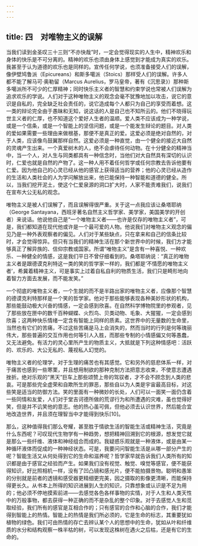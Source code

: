 ```yaml
---
---
---
```

title: 四　对唯物主义的误解
---




当我们读到金圣叹三十三则“不亦快哉”时，一定会觉得现实的人生中，精神欢乐和身体的快乐是不可分离的。精神的欢乐也须由身体上感觉到才能成为真实的欢乐。我甚至于认为道德的欢乐也是同样的。宣传任何学说，也须准备接受人们的误解，像伊壁鸠鲁派（Epicureans）和斯多噶派（Stoics）那样受人们的误解。许多人都不能了解马可·奥勒留（Marcus Aurelius，罗马皇帝，著有《沉思录》）那种斯多噶派所不可少的仁厚精神；同时快乐主义者的智慧和约束学说也常被人们误解为追求欢乐的学说。人们对于这种唯物主义的观念会毫不犹豫地加以攻击，说它的意识是自私的，完全缺乏社会责任的，说它造成每个人都只为自己的享受而着想。这一类的辩论完全由于愚昧和无知，说这话的人是自己也不知所云的。他们不晓得玩世主义者的仁厚，也不知道这个爱好人生者的温顺。爱人类不应该成为一种学说，或是一个信条，或是一个智能上的坚信问题，或是一个能发生辩论的题目。对人类的爱如果需要一些理由来做根基，那便不是真正的爱。这爱必须是绝对自然的，对于人类，应该像鸟鼓翼那样自然。这爱必须是一种直觉，由一个健全的接近大自然的灵魂产生出来。一个真爱树木的人，绝不会虐待任何动物。在十分健全的精神当中，当一个人，对人生与同类都具有一种信念时，当他们对大自然具有深切的认识时，仁爱也就是自然的产物了。这一种人用不着任何哲学或任何宗教去告诉他要有仁爱。因为他自己的心灵已经从他的感官上获得适当的营养；他的心灵已经从造作的生活和人类社会的人为学问解放出来，他已能保持一种智能和道德的健全。所以，当我们挖开泥土，使这个仁爱泉源的洞口扩大时，人家不能责难我们，说我们在宣布大公无私的观念。

唯物主义是被人们误解了，而且误解得很严重。关于这一点我应该让桑塔耶纳（George Santayana，西班牙著名自然主义哲学家、美学家，美国美学的开创者）来说话。他说他自己是“一个唯物主义者——也许是仅存的唯物主义者”，可是，我们都知道在现代他或许是一个最可爱的人物。他说我们对唯物主义观念的偏见乃是一种外表观察者的偏见。人们对于某些缺点，只在拿来和自己的信条比较时，才会觉得惊异。但只有当我们的精神生活在那个新世界中的时候，我们方才能够真正了解异族的、信仰宗教或国家。所谓“唯物主义”是含有一种喜悦、一种欢乐、一种健全的情感，这是我们平日不曾仔细看到的。桑塔耶纳说：“真正的唯物主义者是跟德谟克利特这一类的笑的哲学家一样的，我们都是‘不情愿的唯物主义者’，希冀着精神主义，可是事实上过着自私自利的物质生活，我们只是畸形地向着智力方面去发展，而不能发笑。”

一个彻底的唯物主义者，一个生就的而不是半路出家的唯物主义者，应像那个智慧的德谟克利特那样是一个笑的哲学家。他对于那些能够表现各种美妙形状的机构，那些能鼓动极大兴奋的情感，一定会感到欣喜。在自然科学博物院里的参观者，见了那些放在匣中的数千百种蝴蝶、火烈鸟、贝类动物、毛象、大猩猩，一定会感到欣喜；这两种快乐情绪一定含有智能上同样的质素。这世界中的无量数的生命里，当然也有它们的苦痛，不过这些苦痛是马上会消失的，然而当时的行列是何等瑰丽伟大，那些普遍的交互作用也何等引人入胜，而那些专制的小情感偏又何等愚蠢，又无法避免。有活力的灵心里所产生的物质主义，大抵就是下列这种情感吧：活跃的、欢乐的、大公无私的、蔑视私人幻觉的。

唯物主义者的伦理学，对于生理的痛苦也有其感觉。它和另外的慈悲体系一样，对于痛苦也感到一些寒栗，并且想用制欲的那种克制方法把意志收束，不使意志遭遇挫折。绝对乐观的“黑天”巨车上那些颂赞上帝的驾驭者，才不会不顾念到人类的悲哀。可是那些完全虚荣和自欺所生的罪恶，那些自以为人类是宇宙最高目标，对这些笑是适当的防御方法。笑的里面有一种微妙的长处，人们可以一面笑一面仍含着一些同情和友爱，人们对于堂吉诃德所做的荒谬行为和所遭遇的灾难，虽也觉得好笑，但是并不讥笑他的意志。他的热心虽可佩，但他必须去认识世界，然后能合宜地改造世界，并且须在理智当中才能得到快乐[10]。

那么，这种值得我们那么夸耀，甚至胜于情欲生活的智能生活或精神生活，究竟是什么东西呢？可叹现代生物学有一种趋势，想把精神回溯到它的根源，想发觉它就是那么一些纤维、液体和神经组合而成的。我疑惑乐观就是一种液体，或是由某一种循环液体而促成的一种神经状态。可是，我要问问智能生活是从哪一部分产生的呢？智能生活又从何处得到它的生命和滋养呢？哲学家早就告诉我们人类所有的知识都是由于感官之经验而产生。如果我们没有视觉、触觉、嗅觉等感官，便不能获得知识，好比照相机一样，没有了凹凸镜和感光片，便不能拍摄景物。聪明和愚笨的分别就是前者的透镜和感受器更精细更完美，因之摄取的影像更清晰，而能保持得更长久。从书本上所得的知识进展到人生的知识，只靠想象或认识是不足为用的；他必须不停地摸索前进——去感觉各色各样事物的实情，对于人生和人类天性中的万般事物，都去获得一种正确的而不是杂乱的整个印象。对于去感觉人生和觅取经验，我们所有的感官是互相合作的；只有感官的合作和心脑的合作，我们才能得到智能上的热情。智能上的热情是我们所必须的，它是生命的标志，其重要犹如植物的绿色。我们可由热情的存亡去辨认某个人的思想中的生命，犹如从叶和纤维质的水分和结构观察一株半枯的树，可以发现这株树在遇火之后枯，还是有它的生命的。
